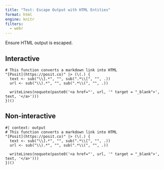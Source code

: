 ```yaml
---
title: "Test: Escape Output with HTML Entities"
format: html
engine: knitr
filters:
  - webr
---
```


Ensure HTML output is escaped.

## Interactive

```webr-r
# This function converts a markdown link into HTML
"[Posit](https://posit.co)" |> (\(.) {
  text <- sub("\\].*", "", sub(".*\\[", "", .))
  url <- sub("\\).*", "", sub(".*\\(", "", .))
  
  writeLines(noquote(paste0('<a href="', url, '" target = "_blank">', text, '</a>')))
})()
```

## Non-interactive

```webr-r
#| context: output
# This function converts a markdown link into HTML
"[Posit](https://posit.co)" |> (\(.) {
  text <- sub("\\].*", "", sub(".*\\[", "", .))
  url <- sub("\\).*", "", sub(".*\\(", "", .))
  
  writeLines(noquote(paste0('<a href="', url, '" target = "_blank">', text, '</a>')))
})()
```
